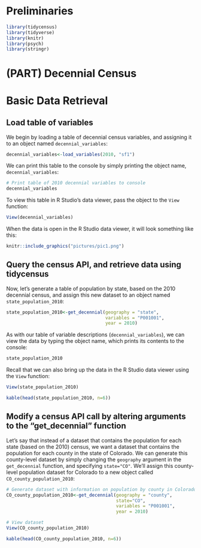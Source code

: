 # Preliminaries 

```r
library(tidycensus)
library(tidyverse)
library(knitr)
library(psych)
library(stringr)
```



# (PART) Decennial Census {-}

# Basic Data Retrieval

## Load table of variables

We begin by loading a table of decennial census variables, and assigning it to an object named ```decennial_variables```:

```r
decennial_variables<-load_variables(2010, "sf1")
```

We can print this table to the console by simply printing the object name, ```decennial_variables```:

```r
# Print table of 2010 decennial variables to console
decennial_variables
```

To view this table in R Studio's data viewer, pass the object to the ```View``` function:

```r
View(decennial_variables)
```

When the data is open in the R Studio data viewer, it will look something like this:

```r
knitr::include_graphics("pictures/pic1.png")
```

## Query the census API, and retrieve data using tidycensus

Now, let's generate a table of population by state, based on the 2010 decennial census, and assign this new dataset to an object named ```state_population_2010```:

```r
state_population_2010<-get_decennial(geography = "state", 
                                     variables = "P001001",
                                     year = 2010)
```

As with our table of variable descriptions (```decennial_variables```), we can view the data by typing the object name, which prints its contents to the console:

```r
state_population_2010
```

Recall that we can also bring up the data in the R Studio data viewer using the ```View``` function:

```r
View(state_population_2010)
```

```r
kable(head(state_population_2010, n=6))
```

## Modify a census API call by altering arguments to the "get_decennial" function

Let's say that instead of a dataset that contains the population for each state (based on the 2010) census, we want a dataset that contains the population for each county in the state of Colorado. We can generate this county-level dataset by simply changing the ```geography``` argument in the ```get_decennial``` function, and specifying ```state="CO"```. We'll assign this county-level population dataset for Colorado to a new object called ```CO_county_population_2010```: 

```r
# Generate dataset with information on population by county in Colorado, and assign to an object named "CO_county_population_2010"
CO_county_population_2010<-get_decennial(geography = "county", 
                                         state="CO",
                                         variables = "P001001", 
                                         year = 2010)

# View dataset
View(CO_county_population_2010)
```

```r
kable(head(CO_county_population_2010, n=6)) 
```







